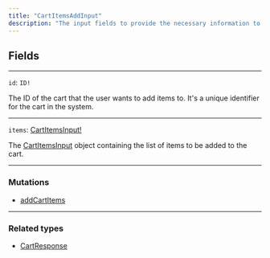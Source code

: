 ```yaml
---
title: "CartItemsAddInput"
description: "The input fields to provide the necessary information to add new items to a cart through the addCartItems mutation. By providing the cart ID and the list of items to be added, the API can update the cart with the new items."
---
```


## Fields

---

`id`: `ID!`

The ID of the cart that the user wants to add items to. It's a unique identifier for the cart in the system.

---

`items`: [CartItemsInput!](https://rye-docs.readme.io/reference/cartitemsinput)

The [CartItemsInput](https://rye-docs.readme.io/reference/cartitemsinput) object containing the list of items to be added to the cart.

---

### Mutations

* [addCartItems](/reference/addcartitems)

---

### Related types

* [CartResponse](/reference/cartresponse)